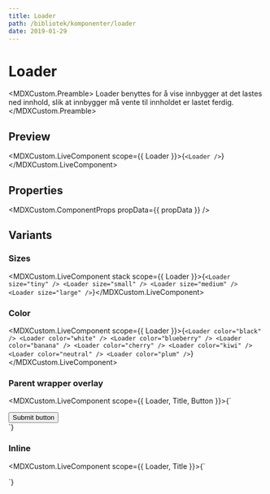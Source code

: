```yaml
---
title: Loader
path: /bibliotek/komponenter/loader
date: 2019-01-29
---
```



# Loader

<MDXCustom.Preamble>
  Loader benyttes for å vise innbygger at det lastes ned innhold, slik at innbygger må vente til innholdet er lastet ferdig.
</MDXCustom.Preamble>

## Preview

<MDXCustom.LiveComponent scope={{ Loader }}>{`<Loader />`}</MDXCustom.LiveComponent>

## Properties

<MDXCustom.ComponentProps propData={{ propData }} />

## Variants

### Sizes

<MDXCustom.LiveComponent stack scope={{ Loader }}>{`
  <Loader size="tiny" />
  <Loader size="small" />
  <Loader size="medium" />
  <Loader size="large" />
`}</MDXCustom.LiveComponent>

### Color

<MDXCustom.LiveComponent scope={{ Loader }}>{`
  <Loader color="black" />
  <Loader color="white" />
  <Loader color="blueberry" />
  <Loader color="banana" />
  <Loader color="cherry" />
  <Loader color="kiwi" />
  <Loader color="neutral" />
  <Loader color="plum" />
`}</MDXCustom.LiveComponent>

### Parent wrapper overlay

<MDXCustom.LiveComponent scope={{ Loader, Title, Button }}>{`
  <div>
  <Title>Content of the wrapper</Title>
  <Button>Submit button</Button>
  <Loader overlay="Parent" />
  </div>
`}</MDXCustom.LiveComponent>

### Inline

<MDXCustom.LiveComponent scope={{ Loader, Title }}>{`
  <div>
      <Title htmlMarkup="span" appearance="title3" >Søker</Title> <Loader color="black" inline size="tiny" />
  </div>
`}</MDXCustom.LiveComponent>
